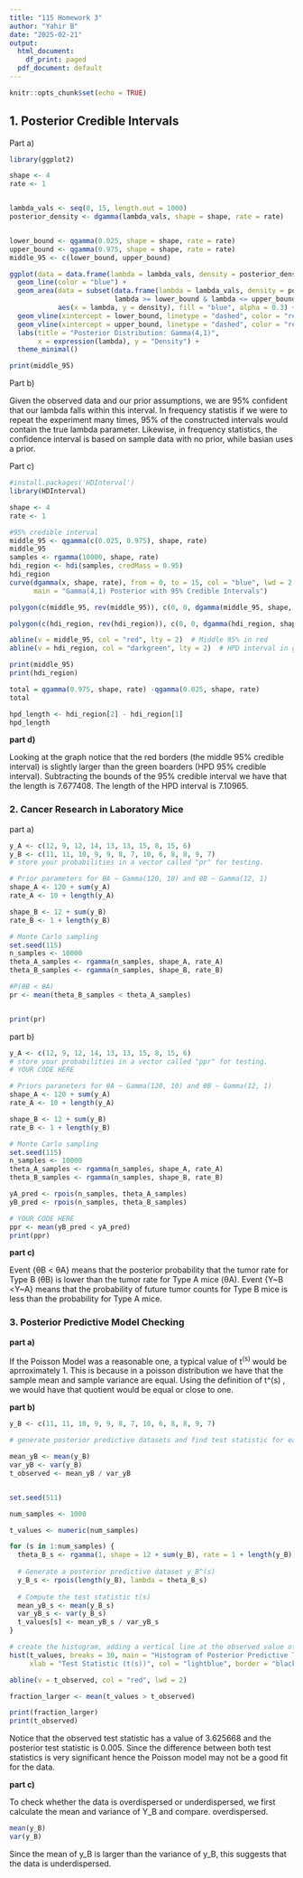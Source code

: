 ```yaml
---
title: "115 Homework 3"
author: "Yahir B"
date: "2025-02-21"
output:
  html_document:
    df_print: paged
  pdf_document: default
---
```


```r
knitr::opts_chunk$set(echo = TRUE)
```

## 1. Posterior Credible Intervals

Part a)

```r
library(ggplot2)

shape <- 4
rate <- 1


lambda_vals <- seq(0, 15, length.out = 1000)
posterior_density <- dgamma(lambda_vals, shape = shape, rate = rate)


lower_bound <- qgamma(0.025, shape = shape, rate = rate)
upper_bound <- qgamma(0.975, shape = shape, rate = rate)
middle_95 <- c(lower_bound, upper_bound)

ggplot(data = data.frame(lambda = lambda_vals, density = posterior_density), aes(x = lambda, y = density)) +
  geom_line(color = "blue") +
  geom_area(data = subset(data.frame(lambda = lambda_vals, density = posterior_density), 
                          lambda >= lower_bound & lambda <= upper_bound), 
            aes(x = lambda, y = density), fill = "blue", alpha = 0.3) +
  geom_vline(xintercept = lower_bound, linetype = "dashed", color = "red") +
  geom_vline(xintercept = upper_bound, linetype = "dashed", color = "red") +
  labs(title = "Posterior Distribution: Gamma(4,1)",
       x = expression(lambda), y = "Density") +
  theme_minimal()

print(middle_95)

```

Part b)

Given the observed data and our prior assumptions, we are 95% confident that our lambda falls within this interval. In frequency statistis if we were to repeat the experiment many times, 95% of the constructed intervals would contain the true lambda parameter. Likewise, in frequency statistics, the confidence interval is based on sample data with no prior, while basian uses a prior.

Part c)

```r
#install.packages('HDInterval')
library(HDInterval)

shape <- 4
rate <- 1

#95% credible interval
middle_95 <- qgamma(c(0.025, 0.975), shape, rate)
middle_95
samples <- rgamma(10000, shape, rate)
hdi_region <- hdi(samples, credMass = 0.95)
hdi_region
curve(dgamma(x, shape, rate), from = 0, to = 15, col = "blue", lwd = 2, ylab = "Density",
      main = "Gamma(4,1) Posterior with 95% Credible Intervals")

polygon(c(middle_95, rev(middle_95)), c(0, 0, dgamma(middle_95, shape, rate)), col = rgb(0,0,1,0.3), border = NA)

polygon(c(hdi_region, rev(hdi_region)), c(0, 0, dgamma(hdi_region, shape, rate)), col = rgb(0,1,0,0.3), border = NA)

abline(v = middle_95, col = "red", lty = 2)  # Middle 95% in red
abline(v = hdi_region, col = "darkgreen", lty = 2)  # HPD interval in green

print(middle_95)
print(hdi_region)

total = qgamma(0.975, shape, rate) -qgamma(0.025, shape, rate)
total

hpd_length <- hdi_region[2] - hdi_region[1]
hpd_length
```

**part d)**

Looking at the graph notice that the red borders (the middle 95% credible interval) is slightly larger than the green boarders (HPD 95% credible interval). Subtracting the bounds of the 95% credible interval we have that the length is 7.677408. The length of the HPD interval is 7.10965.

### 2. Cancer Research in Laboratory Mice 

part a)

```r
y_A <- c(12, 9, 12, 14, 13, 13, 15, 8, 15, 6)
y_B <- c(11, 11, 10, 9, 9, 8, 7, 10, 6, 8, 8, 9, 7)
# store your probabilities in a vector called "pr" for testing.

# Prior parameters for θA ~ Gamma(120, 10) and θB ~ Gamma(12, 1)
shape_A <- 120 + sum(y_A)  
rate_A <- 10 + length(y_A) 

shape_B <- 12 + sum(y_B)  
rate_B <- 1 + length(y_B)  

# Monte Carlo sampling
set.seed(115)
n_samples <- 10000
theta_A_samples <- rgamma(n_samples, shape_A, rate_A)
theta_B_samples <- rgamma(n_samples, shape_B, rate_B)

#P(θB < θA)
pr <- mean(theta_B_samples < theta_A_samples)


print(pr)
```

part b)

```r
y_A <- c(12, 9, 12, 14, 13, 13, 15, 8, 15, 6)
# store your probabilities in a vector called "ppr" for testing.
# YOUR CODE HERE

# Priors paraneters for θA ~ Gamma(120, 10) and θB ~ Gamma(12, 1)
shape_A <- 120 + sum(y_A)  
rate_A <- 10 + length(y_A) 

shape_B <- 12 + sum(y_B)  
rate_B <- 1 + length(y_B)  

# Monte Carlo sampling
set.seed(115)  
n_samples <- 10000
theta_A_samples <- rgamma(n_samples, shape_A, rate_A)
theta_B_samples <- rgamma(n_samples, shape_B, rate_B)

yA_pred <- rpois(n_samples, theta_A_samples)
yB_pred <- rpois(n_samples, theta_B_samples)

# YOUR CODE HERE
ppr <- mean(yB_pred < yA_pred)
print(ppr)
```

**part c)**

Event {θB \< θA} means that the posterior probability that the tumor rate for Type B (θB) is lower than the tumor rate for Type A mice (θA). Event {Y\~B​\<Y\~A​} means that the probability of future tumor counts for Type B mice is less than the probability for Type A mice.

### 3. Posterior Predictive Model Checking

**part a)**

If the Poisson Model was a reasonable one, a typical value of t^(s)^ would be aprroximately 1. This is because in a poisson distribution we have that the sample mean and sample variance are equal. Using the definition of t\^(s) , we would have that quotient would be equal or close to one.

**part b)**

```r
y_B <- c(11, 11, 10, 9, 9, 8, 7, 10, 6, 8, 8, 9, 7)

# generate posterior predictive datasets and find test statistic for each one

mean_yB <- mean(y_B)
var_yB <- var(y_B)
t_observed <- mean_yB / var_yB


set.seed(511)  

num_samples <- 1000

t_values <- numeric(num_samples)

for (s in 1:num_samples) {
  theta_B_s <- rgamma(1, shape = 12 + sum(y_B), rate = 1 + length(y_B)) 
  
  # Generate a posterior predictive dataset y_B^(s)
  y_B_s <- rpois(length(y_B), lambda = theta_B_s)
  
  # Compute the test statistic t(s)
  mean_yB_s <- mean(y_B_s)
  var_yB_s <- var(y_B_s)
  t_values[s] <- mean_yB_s / var_yB_s
}

# create the histogram, adding a vertical line at the observed value of the test statistic
hist(t_values, breaks = 30, main = "Histogram of Posterior Predictive Test Statistics", 
     xlab = "Test Statistic (t(s))", col = "lightblue", border = "black")

abline(v = t_observed, col = "red", lwd = 2)

fraction_larger <- mean(t_values > t_observed)

print(fraction_larger)
print(t_observed)

```

Notice that the observed test statistic has a value of 3.625668 and the posterior test statistic is 0.005. Since the difference between both test statistics is very significant hence the Poisson model may not be a good fit for the data.

**part c)**

To check whether the data is overdispersed or underdispersed, we first calculate the mean and variance of Y_B and compare. overdispersed.

```r
mean(y_B)
var(y_B)
```

Since the mean of y_B is larger than the variance of y_B, this suggests that the data is underdispersed.
